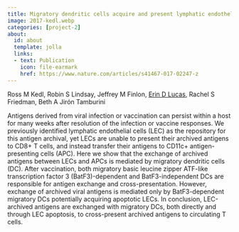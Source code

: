 ```yaml
---
title: Migratory dendritic cells acquire and present lymphatic endothelial cell-archived antigens during lymph node contraction
image: 2017-kedl.webp
categories: [project-2]
about:
  id: about
  template: jolla
  links:
  - text: Publication
    icon: file-earmark
    href: https://www.nature.com/articles/s41467-017-02247-z
---
```


Ross M Kedl, Robin S Lindsay, Jeffrey M Finlon, [Erin D Lucas](http://orcid.org/0000-0001-7705-2069), Rachel S Friedman, Beth A Jirón Tamburini

Antigens derived from viral infection or vaccination can persist within a host for many weeks after resolution of the infection or vaccine responses. We previously identified lymphatic endothelial cells (LEC) as the repository for this antigen archival, yet LECs are unable to present their archived antigens to CD8+ T cells, and instead transfer their antigens to CD11c+ antigen-presenting cells (APC). Here we show that the exchange of archived antigens between LECs and APCs is mediated by migratory dendritic cells (DC). After vaccination, both migratory basic leucine zipper ATF-like transcription factor 3 (BatF3)-dependent and BatF3-independent DCs are responsible for antigen exchange and cross-presentation. However, exchange of archived viral antigens is mediated only by BatF3-dependent migratory DCs potentially acquiring apoptotic LECs. In conclusion, LEC-archived antigens are exchanged with migratory DCs, both directly and through LEC apoptosis, to cross-present archived antigens to circulating T cells.
